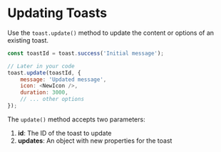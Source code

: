 # Updating Toasts

Use the `toast.update()` method to update the content or options of an existing toast.

```javascript
const toastId = toast.success('Initial message');

// Later in your code
toast.update(toastId, {
    message: 'Updated message',
    icon: <NewIcon />,
    duration: 3000,
    // ... other options
});
```

The `update()` method accepts two parameters:

1. **id**: The ID of the toast to update
2. **updates**: An object with new properties for the toast
